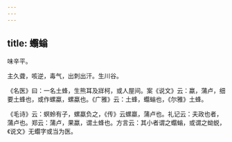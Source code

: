 ```yaml
---
---
---
```

title: 蠮螉
---



味辛平。

主久聋，咳逆，毒气，出刺出汗。生川谷。

《名医》曰：一名土蜂，生熊耳及牂柯，或人屋间。案《说文》云：蠃，蒲卢，细要土蜂也，或作螺蠃，螺蠃也。《广雅》云：土蜂，蠮螉也，《尔雅》土蜂。

《毛诗》云：螟蛉有子，螺蠃负之，《传》云螺蠃，蒲卢也。礼记云：夫政也者，蒲卢也。郑云：蒲卢，果蠃，谓土蜂也。方言云：其小者谓之蠮螉，或谓之蚴蜕，《说文》无蠮字或当为医。